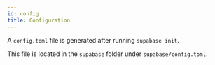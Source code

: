 ```yaml
---
id: config
title: Configuration
---
```


<!-- AUTOGENERATED: DO NOT EDIT DIRECTLY -->

A `config.toml` file is generated after running `supabase init`.

This file is located in the `supabase` folder under `supabase/config.toml`.


